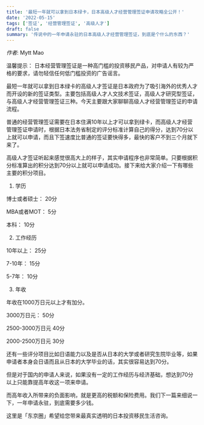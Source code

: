 ```yaml
---
title: '最短一年就可以拿到日本绿卡，日本高级人才经营管理签证申请攻略全公开！'
date: '2022-05-15'
tags: ['签证', '经营管理签证', '高级人才']
draft: false
summary: '传说中的一年申请永驻的日本高级人才经营管理签证，到底是个什么的东西？'
---
```


_作者_: Mytt Mao

温馨提示：
日本经营管理签证是一种高门槛的投资移民产品，对申请人有较为严格的要求，请勿轻信任何低门槛投资的广告谣言。

最短一年就可以拿到日本绿卡的高级人才签证是日本政府为了吸引海外的优秀人才而开设的新的签证类型。主要包括高级人才人文技术签证，高级人才研究型签证，与高级人才经营管理签证三种。今天主要跟大家聊聊高级人才经营管理签证的申请流程。

普通的经营管理签证需要在日本住满10年以上才可以拿到绿卡，而高级人才经营管理签证申请时，根据日本法务省制定的评分标准计算自己的得分，达到70分以上就可以申请，而且下签速度比普通的签证要快得多，最快的客户不到三个月就下来了。

高级人才签证听起来感觉很高大上的样子，其实申请程序也非常简单。只要根据积分标准算出的积分达到70分以上就可以申请成功。接下来给大家介绍一下有哪些主要的积分项目。

1. 学历

博士或者硕士：	 20分

MBA或者MOT：	 5分

本科：			 10分

2. 工作经历

10年以上：		 25分

7-10年：		 15分

5-7年：		 10分

3. 年收

年收在1000万日元以上才有加分。

3000万日元：		 50分

2500-3000万日元        40分

2000-2500万日元        30分

还有一些评分项目比如日语能力以及是否从日本的大学或者研究生院毕业等，如果申请者本身会日语而且从日本的大学毕业的话，其实很容易达到70分。

但是对于国内的申请人来说，如果没有一定的工作经历与经济基础，想达到70分以上只能靠提高年收这一项来申请。

而高年收入所带来的负面影响，就是更高的税额和保险费用。我们下一篇来细说一下，一年申请永驻，到底需要多少钱。

这里是「东京圈」希望给您带来最真实透明的日本投资移民生活咨询。
